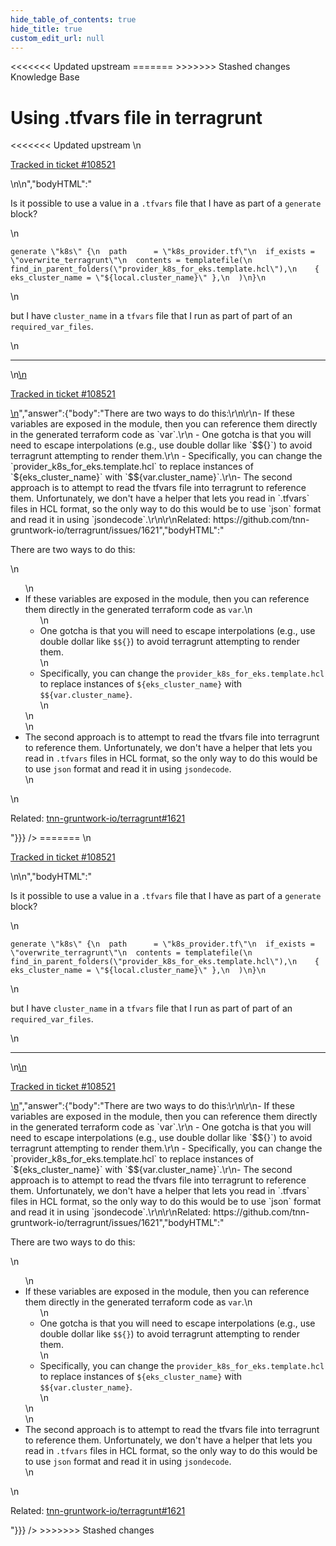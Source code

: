 ```yaml
---
hide_table_of_contents: true
hide_title: true
custom_edit_url: null
---
```



<head>
<<<<<<< Updated upstream
  <link rel="canonical" href="https://github.com/tnn-gruntwork-io/knowledge-base/discussions/397" />
=======
  <link rel="canonical" href="https://github.com/tnn-gruntwork-io/knowledge-base/discussions/397" />
>>>>>>> Stashed changes
</head>

<CenterLayout>
<span className="searchCategory">Knowledge Base</span>
<h1>Using .tfvars file in terragrunt</h1>
<<<<<<< Updated upstream
<GitHub discussion={{"id":"D_kwDOF8slf84APael","number":397,"author":{"login":"yorinasub17"},"title":"Using .tfvars file in terragrunt","body":"\nIs it possible to use a value in a `.tfvars` file that I have as part of a `generate` block?\r\n\r\n```\r\ngenerate \"k8s\" {\r\n  path      = \"k8s_provider.tf\"\r\n  if_exists = \"overwrite_terragrunt\"\r\n  contents = templatefile(\r\n    find_in_parent_folders(\"provider_k8s_for_eks.template.hcl\"),\r\n    { eks_cluster_name = \"${local.cluster_name}\" },\r\n  )\r\n}\r\n```\r\n\r\nbut I have `cluster_name` in a `tfvars` file that I run as part of part of an `required_var_files`.\n\n---\n\n<ins datetime=\"2022-04-28T14:28:32Z\">\n  <p><a href=\"https://gruntwork.zendesk.com/agent/tickets/108521\">Tracked in ticket #108521</a></p>\n</ins>\n","bodyHTML":"<p dir=\"auto\">Is it possible to use a value in a <code class=\"notranslate\">.tfvars</code> file that I have as part of a <code class=\"notranslate\">generate</code> block?</p>\n<div class=\"snippet-clipboard-content notranslate position-relative overflow-auto\" data-snippet-clipboard-copy-content=\"generate &quot;k8s&quot; {\n  path      = &quot;k8s_provider.tf&quot;\n  if_exists = &quot;overwrite_terragrunt&quot;\n  contents = templatefile(\n    find_in_parent_folders(&quot;provider_k8s_for_eks.template.hcl&quot;),\n    { eks_cluster_name = &quot;${local.cluster_name}&quot; },\n  )\n}\"><pre class=\"notranslate\"><code class=\"notranslate\">generate \"k8s\" {\n  path      = \"k8s_provider.tf\"\n  if_exists = \"overwrite_terragrunt\"\n  contents = templatefile(\n    find_in_parent_folders(\"provider_k8s_for_eks.template.hcl\"),\n    { eks_cluster_name = \"${local.cluster_name}\" },\n  )\n}\n</code></pre></div>\n<p dir=\"auto\">but I have <code class=\"notranslate\">cluster_name</code> in a <code class=\"notranslate\">tfvars</code> file that I run as part of part of an <code class=\"notranslate\">required_var_files</code>.</p>\n<hr>\n<ins datetime=\"2022-04-28T14:28:32Z\">\n  <p dir=\"auto\"><a href=\"https://gruntwork.zendesk.com/agent/tickets/108521\" rel=\"nofollow\">Tracked in ticket #108521</a></p>\n</ins>","answer":{"body":"There are two ways to do this:\r\n\r\n- If these variables are exposed in the module, then you can reference them directly in the generated terraform code as `var`.\r\n    - One gotcha is that you will need to escape interpolations (e.g., use double dollar like `$${}`) to avoid terragrunt attempting to render them.\r\n    - Specifically, you can change the `provider_k8s_for_eks.template.hcl` to replace instances of `${eks_cluster_name}` with `$${var.cluster_name}`.\r\n- The second approach is to attempt to read the tfvars file into terragrunt to reference them. Unfortunately, we don't have a helper that lets you read in `.tfvars` files in HCL format, so the only way to do this would be to use `json` format and read it in using `jsondecode`.\r\n\r\nRelated: https://github.com/tnn-gruntwork-io/terragrunt/issues/1621","bodyHTML":"<p dir=\"auto\">There are two ways to do this:</p>\n<ul dir=\"auto\">\n<li>If these variables are exposed in the module, then you can reference them directly in the generated terraform code as <code class=\"notranslate\">var</code>.\n<ul dir=\"auto\">\n<li>One gotcha is that you will need to escape interpolations (e.g., use double dollar like <code class=\"notranslate\">$${}</code>) to avoid terragrunt attempting to render them.</li>\n<li>Specifically, you can change the <code class=\"notranslate\">provider_k8s_for_eks.template.hcl</code> to replace instances of <code class=\"notranslate\">${eks_cluster_name}</code> with <code class=\"notranslate\">$${var.cluster_name}</code>.</li>\n</ul>\n</li>\n<li>The second approach is to attempt to read the tfvars file into terragrunt to reference them. Unfortunately, we don't have a helper that lets you read in <code class=\"notranslate\">.tfvars</code> files in HCL format, so the only way to do this would be to use <code class=\"notranslate\">json</code> format and read it in using <code class=\"notranslate\">jsondecode</code>.</li>\n</ul>\n<p dir=\"auto\">Related: <a class=\"issue-link js-issue-link\" data-error-text=\"Failed to load title\" data-id=\"844418512\" data-permission-text=\"Title is private\" data-url=\"https://github.com/tnn-gruntwork-io/terragrunt/issues/1621\" data-hovercard-type=\"issue\" data-hovercard-url=\"/tnn-gruntwork-io/terragrunt/issues/1621/hovercard\" href=\"https://github.com/tnn-gruntwork-io/terragrunt/issues/1621\">tnn-gruntwork-io/terragrunt#1621</a></p>"}}} />
=======
<GitHub discussion={{"id":"D_kwDOF8slf84APael","number":397,"author":{"login":"yorinasub17"},"title":"Using .tfvars file in terragrunt","body":"\nIs it possible to use a value in a `.tfvars` file that I have as part of a `generate` block?\r\n\r\n```\r\ngenerate \"k8s\" {\r\n  path      = \"k8s_provider.tf\"\r\n  if_exists = \"overwrite_terragrunt\"\r\n  contents = templatefile(\r\n    find_in_parent_folders(\"provider_k8s_for_eks.template.hcl\"),\r\n    { eks_cluster_name = \"${local.cluster_name}\" },\r\n  )\r\n}\r\n```\r\n\r\nbut I have `cluster_name` in a `tfvars` file that I run as part of part of an `required_var_files`.\n\n---\n\n<ins datetime=\"2022-04-28T14:28:32Z\">\n  <p><a href=\"https://gruntwork.zendesk.com/agent/tickets/108521\">Tracked in ticket #108521</a></p>\n</ins>\n","bodyHTML":"<p dir=\"auto\">Is it possible to use a value in a <code class=\"notranslate\">.tfvars</code> file that I have as part of a <code class=\"notranslate\">generate</code> block?</p>\n<div class=\"snippet-clipboard-content notranslate position-relative overflow-auto\" data-snippet-clipboard-copy-content=\"generate &quot;k8s&quot; {\n  path      = &quot;k8s_provider.tf&quot;\n  if_exists = &quot;overwrite_terragrunt&quot;\n  contents = templatefile(\n    find_in_parent_folders(&quot;provider_k8s_for_eks.template.hcl&quot;),\n    { eks_cluster_name = &quot;${local.cluster_name}&quot; },\n  )\n}\"><pre class=\"notranslate\"><code class=\"notranslate\">generate \"k8s\" {\n  path      = \"k8s_provider.tf\"\n  if_exists = \"overwrite_terragrunt\"\n  contents = templatefile(\n    find_in_parent_folders(\"provider_k8s_for_eks.template.hcl\"),\n    { eks_cluster_name = \"${local.cluster_name}\" },\n  )\n}\n</code></pre></div>\n<p dir=\"auto\">but I have <code class=\"notranslate\">cluster_name</code> in a <code class=\"notranslate\">tfvars</code> file that I run as part of part of an <code class=\"notranslate\">required_var_files</code>.</p>\n<hr>\n<ins datetime=\"2022-04-28T14:28:32Z\">\n  <p dir=\"auto\"><a href=\"https://gruntwork.zendesk.com/agent/tickets/108521\" rel=\"nofollow\">Tracked in ticket #108521</a></p>\n</ins>","answer":{"body":"There are two ways to do this:\r\n\r\n- If these variables are exposed in the module, then you can reference them directly in the generated terraform code as `var`.\r\n    - One gotcha is that you will need to escape interpolations (e.g., use double dollar like `$${}`) to avoid terragrunt attempting to render them.\r\n    - Specifically, you can change the `provider_k8s_for_eks.template.hcl` to replace instances of `${eks_cluster_name}` with `$${var.cluster_name}`.\r\n- The second approach is to attempt to read the tfvars file into terragrunt to reference them. Unfortunately, we don't have a helper that lets you read in `.tfvars` files in HCL format, so the only way to do this would be to use `json` format and read it in using `jsondecode`.\r\n\r\nRelated: https://github.com/tnn-gruntwork-io/terragrunt/issues/1621","bodyHTML":"<p dir=\"auto\">There are two ways to do this:</p>\n<ul dir=\"auto\">\n<li>If these variables are exposed in the module, then you can reference them directly in the generated terraform code as <code class=\"notranslate\">var</code>.\n<ul dir=\"auto\">\n<li>One gotcha is that you will need to escape interpolations (e.g., use double dollar like <code class=\"notranslate\">$${}</code>) to avoid terragrunt attempting to render them.</li>\n<li>Specifically, you can change the <code class=\"notranslate\">provider_k8s_for_eks.template.hcl</code> to replace instances of <code class=\"notranslate\">${eks_cluster_name}</code> with <code class=\"notranslate\">$${var.cluster_name}</code>.</li>\n</ul>\n</li>\n<li>The second approach is to attempt to read the tfvars file into terragrunt to reference them. Unfortunately, we don't have a helper that lets you read in <code class=\"notranslate\">.tfvars</code> files in HCL format, so the only way to do this would be to use <code class=\"notranslate\">json</code> format and read it in using <code class=\"notranslate\">jsondecode</code>.</li>\n</ul>\n<p dir=\"auto\">Related: <a class=\"issue-link js-issue-link\" data-error-text=\"Failed to load title\" data-id=\"844418512\" data-permission-text=\"Title is private\" data-url=\"https://github.com/tnn-gruntwork-io/terragrunt/issues/1621\" data-hovercard-type=\"issue\" data-hovercard-url=\"/tnn-gruntwork-io/terragrunt/issues/1621/hovercard\" href=\"https://github.com/tnn-gruntwork-io/terragrunt/issues/1621\">tnn-gruntwork-io/terragrunt#1621</a></p>"}}} />
>>>>>>> Stashed changes

</CenterLayout>
  

<!-- ##DOCS-SOURCER-START
{
  "sourcePlugin": "github-discussions",
  "hash": "dc27a3b96b8c00fabfeeaaa3f48f56f6"
}
##DOCS-SOURCER-END -->
